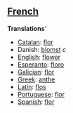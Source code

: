==[[French]]==

'''Translations''''

*[[Catalan]]: [[flor]]
*Danish: [[blomst]] ''c''
*[[English]]: [[flower]]
*[[Esperanto]]: [[floro]]
*[[Galician]]: [[flor]]
*[[Greek]]: [[anthe]]
*[[Latin]]: [[flos]]
*[[Portuguese]]: [[flor]]
*[[Spanish]]: [[flor]]